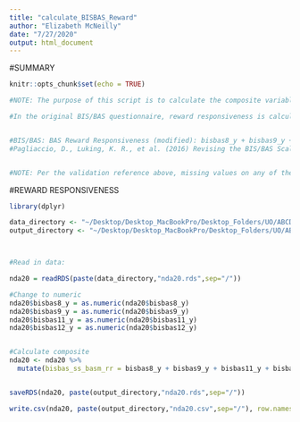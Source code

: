 ```yaml
---
title: "calculate_BISBAS_Reward"
author: "Elizabeth McNeilly"
date: "7/27/2020"
output: html_document
---
```


#SUMMARY
```r
knitr::opts_chunk$set(echo = TRUE)

#NOTE: The purpose of this script is to calculate the composite variable - Reward Responsiveness - from the BIS/BAS questionnaire (Carver, C. S., & White, T. L., 1994.

#In the original BIS/BAS questionnaire, reward responsiveness is calculated by a sum of items 4, 7, 14, 18, 23. The ABCD delivered version has these items as 8,9,10,11,12. (I have cross-checked them with the original BIS/BAS to confirm.) In DEAP, the composite RR variable states that it has been "modified" and has the RR items as only 8, 9, 11, 12 (not 10 = I get thrilled when good things happen to me.). It is possible that they left this out because the original wording of the statement is "When good things happen to me, it affects me strongly."


#BIS/BAS: BAS Reward Responsiveness (modified): bisbas8_y + bisbas9_y + bisbas11_y + bisbas12_y; Validation: All items must be answered
#Pagliaccio, D., Luking, K. R., et al. (2016) Revising the BIS/BAS Scale to study development: Measurement invariance and normative effects of age and sex from childhood through adulthood. Psychol Assess 28(4): 429-442.


#NOTE: Per the validation reference above, missing values on any of the RR subscale items will render the subscale NA.
```


#REWARD RESPONSIVENESS
```r

library(dplyr)

data_directory <- "~/Desktop/Desktop_MacBookPro/Desktop_Folders/UO/ABCD_Workshop/Data_Analysis_3.0/Output"
output_directory <- "~/Desktop/Desktop_MacBookPro/Desktop_Folders/UO/ABCD_Workshop/Data_Analysis_3.0/Output"



#Read in data:

nda20 = readRDS(paste(data_directory,"nda20.rds",sep="/"))

#Change to numeric
nda20$bisbas8_y = as.numeric(nda20$bisbas8_y)
nda20$bisbas9_y = as.numeric(nda20$bisbas9_y)
nda20$bisbas11_y = as.numeric(nda20$bisbas11_y)
nda20$bisbas12_y = as.numeric(nda20$bisbas12_y)


#Calculate composite
nda20 <- nda20 %>%
  mutate(bisbas_ss_basm_rr = bisbas8_y + bisbas9_y + bisbas11_y + bisbas12_y)


saveRDS(nda20, paste(output_directory,"nda20.rds",sep="/"))

write.csv(nda20, paste(output_directory,"nda20.csv",sep="/"), row.names = FALSE)
```